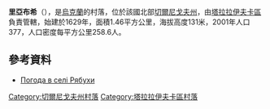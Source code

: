 {{coord|50|55|21|N|33|0|14|E|scale:100000|display=title}}

'''里亞布希'''（{{lang-uk|Рябухи}}），是[[烏克蘭|烏克蘭]]的村落，位於該國北部[[切爾尼戈夫州|切爾尼戈夫州]]，由[[塔拉拉伊夫卡區|塔拉拉伊夫卡區]]負責管轄，始建於1629年，面積1.46平方公里，海拔高度131米，2001年人口377，人口密度每平方公里258.6人。

==參考資料==
* [http://weather.in.ua/ua/chernigovskaja/23037 Погода в селі Рябухи]

[[Category:切爾尼戈夫州村落|Category:切爾尼戈夫州村落]]
[[Category:塔拉拉伊夫卡區村落|Category:塔拉拉伊夫卡區村落]]


{{Chernihiv-geo-stub}}